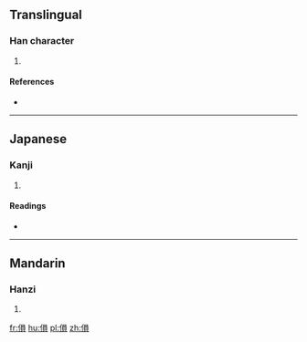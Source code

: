 ==Translingual==

===Han character===
{{Han char|rn=9|rad=人|as=10|sn=12|four=|canj=ORBC|ids=⿰亻員}}

# {{defn|Han|sort=人10}}

====References====
* {{Han ref|kx=0112.240|dkj=00944|dj=0240.090|hdz=10203.020|uh=508A|ud=20618}}

----

==Japanese==

===Kanji===
{{ja-kanji|grade=|rs=人10}}

# {{defn|lang=ja|sort=人10}}

====Readings====
* {{ja-readings|on=[[いん]] (in)|kun=[[まさる]] (masaru), [[ゆたか]] (yutaka)}}

----

==Mandarin==

===Hanzi===
{{cmn-hanzi|pin=[[yǔn]] ([[yun3]])|wg=yün<sup>3</sup>}}

# {{defn|lang=cmn|sort=人10}}

[[fr:傊]]
[[hu:傊]]
[[pl:傊]]
[[zh:傊]]